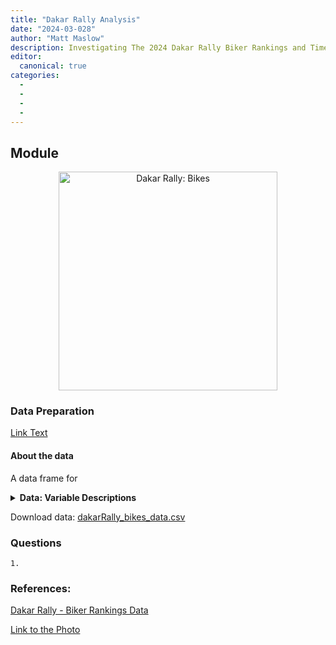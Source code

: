 ```yaml
---
title: "Dakar Rally Analysis"
date: "2024-03-028"
author: "Matt Maslow"
description: Investigating The 2024 Dakar Rally Biker Rankings and Times.
editor: 
  canonical: true
categories:
  - 
  - 
  - 
  - 
---
```



## Module

<div style="text-align:center;">
  <img src="dakarRally.jpg" alt="Dakar Rally: Bikes" width="350"/>
</div>

### Data Preparation

[Link Text](Webscrape_n_cleanData.qmd)


#### About the data

A data frame for 


<details>

<summary><b> Data: Variable Descriptions</b></summary>

| **Variable**        | **Description**                                                                        |
|---------------------|----------------------------------------------------------------------------------------|
| Rank                | The ranking of the driver in the competition                                           |
| Driver_Number       | The number assigned to the driver in the competition                                   |
| Team                | The team to which the driver belongs                                                   |
| Country             | The country of origin of the driver                                                    |
| Driver              | The name of the driver                                                                 |
| Hours               | The hours component of the time                                                        |
| Minutes             | The minutes component of the time                                                      |
| Seconds             | The seconds component of the time                                                      |
| `Variation`         |*The variation in time is the difference in time between drivers in their specific ranks*|
| Variation_Hours     | The hours component of the variation in time                                           |
| Variation_Minutes   | The minutes component of the variation in time                                         |
| Variation_Seconds   | The seconds component of the variation in time                                         |
| Penalty_Hours       | The hours component of the penalty time                                                |
| Penalty_Minutes     | The minutes component of the penalty time                                              |
| Penalty_Seconds     | The seconds component of the penalty time                                              |
| Stage               | The stage number of the competition (0-12 stages)                                      |
| Image_URL           | The URL of the image associated with the player/driver/Experience Level                |


</details>
Download data: [dakarRally_bikes_data.csv](.csv)



### Questions

`1.`



### References:

<a href="https://www.dakar.com/en/rankings/stage-0/bike" target="_blank">Dakar Rally - Biker Rankings Data</a>

[Link to the Photo](https://www.dakar.com/en/gallery/image/bestof-2023-1)
